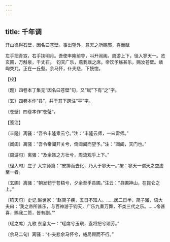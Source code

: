 ```yaml
---
---
---
```

title: 千年调
---



开山径得石壁，因名曰苍壁。事出望外，意天之所赐邪，喜而赋





左手把青霓，右手挟明月。吾使丰隆前导，叫开阊阖。周游上下，径入寥天一。览玄圃，万斛泉，千丈石。　钧天广乐，燕我瑶之席。帝饮予觞甚乐，赐汝苍壁。嶙峋突兀，正在一丘壑。余马怀，仆夫悲，下恍惚。





【校】


〔题〕四卷本丁集无“因名曰苍壁”句，又“赋”下有“之”字。

〔玄〕四卷本作“县”，并于其下跨注“平”字。

〔苍壁〕四卷本作“苍璧”。





【笺注】


〔丰隆〕离骚：“吾令丰隆乘云兮。”注：“丰隆云师，一曰雷师。”

〔阊阖〕离骚：“吾令帝阍开关兮，倚阊阖而望予。”注：“阊阖，天门也。”

〔周游句〕离骚：“及余饰之方壮兮，周流观乎上下。”

〔径入句〕庄子 大宗师篇：“安排而去化，乃入于寥天一。”按：寥天一谓天之空虚至一者。

〔玄圃〕离骚：“朝发轫于苍梧兮，夕余至乎县圃。”注云：“县圃神山，在昆仑之上。”

〔钧天句〕史记 赵世家：“赵简子疾，五日不知人。……居二日半，简子寤，语大夫曰：‘我之帝所甚乐，与百神游于钧天，广乐九奏万舞，不类三代之乐。……帝甚喜，赐我二笥，皆有副。’”

〔瑶之席〕九歌 东皇太一：“瑶席兮玉瑱，盍将把兮琼芳。”

〔余马二句〕离骚：“仆夫悲余马怀兮，蜷局顾而不行。”